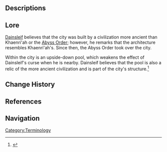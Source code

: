 {{Location Infobox
|image        = <gallery>
Upside-Down City.png|In-Game
Point of Interest Upside-Down City Location.png|Map
</gallery>
|type         = Point of Interest
|map          = The Chasm: Underground Mines
|region       = Liyue
|area         = The Chasm: Underground Mines
|subarea      = Nameless Ruins
}}
{{Location Intro|The '''Upside-Down City''' ''(unofficial name)''|description=<p>It is a structure with architecture that somewhat resembles that of [[Khaenri'ah]].</p><!--

--><p>This location is initially blocked off by a barrier, which will be removed during {{Quest|Requiem of the Echoing Depths}}.</p>}}

==Descriptions==
{{Description|"As I was traveling alone, I discovered this vast and terrible ruin. Perhaps this is all that remains of an ancient civilization that was punished and destroyed. This ancient city seems to resist the presence of any outsiders... It might even have something to do with those purple-black crystals, or that mud-like substance."<br />"I stayed for a time, but I had to leave its ominous, upended silhouette behind."|Viewpoint, [[Viewpoint/The Inverted City|The Inverted City]]}}

==Lore==
[[Dainsleif]] believes that the city was built by a civilization more ancient than Khaenri'ah or the [[Abyss Order]]; however, he remarks that the architecture resembles Khaenri'ah's. Since then, the Abyss Order took over the city.

Within the city is an upside-down pool, which weakens the effect of Dainsleif's curse when he is nearby. Dainsleif believes that the pool is also a relic of the more ancient civilization and is part of the city's structure.<ref>{{Ref/Quest|The Grave of the Guarded}}</ref>
<!--
==Gallery==
<gallery>
</gallery>-->

==Change History==
{{Change History|2.6}}

==References==
{{Reflist}}

==Navigation==
{{PoI Navbox|Liyue}}

[[Category:Terminology]]